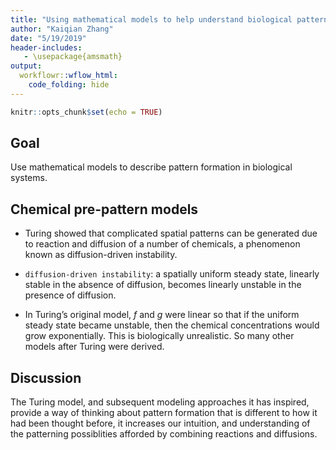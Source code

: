 ```yaml
---
title: "Using mathematical models to help understand biological pattern formation"
author: "Kaiqian Zhang"
date: "5/19/2019"
header-includes:
   - \usepackage{amsmath}
output: 
  workflowr::wflow_html:
    code_folding: hide
---
```


```r
knitr::opts_chunk$set(echo = TRUE)
```

## Goal 

Use mathematical models to describe pattern formation in biological systems.

## Chemical pre-pattern models

* Turing showed that complicated spatial patterns can be generated due to reaction and diffusion of a number of chemicals, a phenomenon known as diffusion-driven instability.

* `diffusion-driven instability`: a spatially uniform steady state, linearly stable in the absence of diffusion, becomes linearly unstable in the presence of diffusion. 

* In Turing's original model, $f$ and $g$ were linear so that if the uniform steady state became unstable, then the chemical concentrations would grow exponentially. This is biologically unrealistic. So many other models after Turing were derived.

## Discussion
The Turing model, and subsequent modeling approaches it has inspired, provide a way of thinking about pattern formation that is different to how it had been thought before, it increases our intuition, and understanding of the patterning possiblities afforded by combining reactions and diffusions. 



